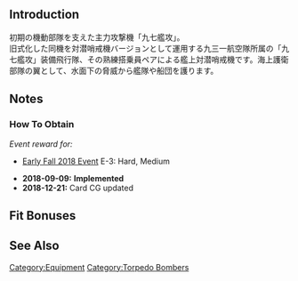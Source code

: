 {{EquipmentInfo|302}}

==Introduction==
初期の機動部隊を支えた主力攻撃機「九七艦攻」。<br>
旧式化した同機を対潜哨戒機バージョンとして運用する九三一航空隊所属の「九七艦攻」装備飛行隊、その熟練搭乗員ペアによる艦上対潜哨戒機です。海上護衛部隊の翼として、水面下の脅威から艦隊や船団を護ります。

==Notes==
<div class="mw-collapsible"><h3>How To Obtain</h3>
<div class="mw-collapsible-content">
''Event reward for:''
* [[Early Fall 2018 Event]] E-3: Hard, Medium

</div></div>


<div class="mw-collapsible><h3>Updates History</h3>
<div class="mw-collapsible-content>
* '''2018-09-09:''' '''Implemented'''
* '''2018-12-21:''' Card CG updated
</div></div>

==Fit Bonuses==
{{:Type 97 Torpedo Bomber (931 Air Group/Skilled)/Bonuses}}

==See Also==

{{Equipmentlist}}
[[Category:Equipment]]
[[Category:Torpedo Bombers]]